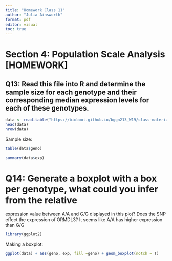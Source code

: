 ```yaml
---
title: "Homework Class 11"
author: "Julia Ainsworth"
format: pdf
editor: visual
toc: true
---
```


# Section 4: Population Scale Analysis \[HOMEWORK\]

## Q13: Read this file into R and determine the sample size for each genotype and their corresponding median expression levels for each of these genotypes.

```r
data <- read.table("https://bioboot.github.io/bggn213_W19/class-material/rs8067378_ENSG00000172057.6.txt", header = T)
head(data)
nrow(data)
```
Sample size: 
```r
table(data$geno)
```

```r
summary(data$exp)
```

# Q14: Generate a boxplot with a box per genotype, what could you infer from the relative
expression value between A/A and G/G displayed in this plot? Does the SNP effect the
expression of ORMDL3? 
It seems like A/A has higher expression than G/G

```r
library(ggplot2)
```
Making a boxplot: 
```r
ggplot(data) + aes(geno, exp, fill =geno) + geom_boxplot(notch = T)
```





